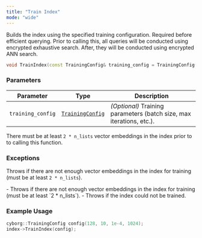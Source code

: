 ```yaml
---
title: "Train Index"
mode: "wide"
---
```


Builds the index using the specified training configuration. Required before efficient querying.
Prior to calling this, all queries will be conducted using encrypted exhaustive search.
After, they will be conducted using encrypted ANN search.

```cpp
void TrainIndex(const TrainingConfig& training_config = TrainingConfig());
```

### Parameters

| Parameter | Type | Description |
|----------|------------|--------------------|
| `training_config` | [`TrainingConfig`](../types#trainingconfig) | _(Optional)_ Training parameters (batch size, max iterations, etc.). |

<Tip>There must be at least `2 * n_lists` vector embeddings in the index prior to to calling this function.</Tip>

### Exceptions

Throws if there are not enough vector embeddings in the index for training (must be at least `2 * n_lists`).

<AccordionGroup>
    <Accordion title="std::runtime_exception">
        - Throws if there are not enough vector embeddings in the index for training (must be at least `2 * n_lists`).
        - Throws if the index could not be trained.
    </Accordion>
</AccordionGroup>

### Example Usage

```cpp
cyborg::TrainingConfig config(128, 10, 1e-4, 1024);
index->TrainIndex(config);
```